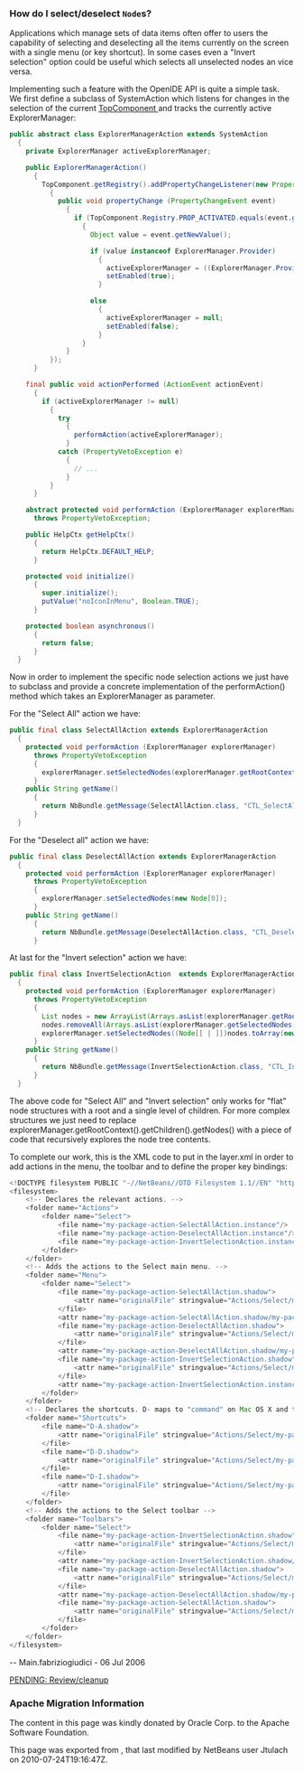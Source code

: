 <!--

    Licensed to the Apache Software Foundation (ASF) under one
    or more contributor license agreements.  See the NOTICE file
    distributed with this work for additional information
    regarding copyright ownership.  The ASF licenses this file
    to you under the Apache License, Version 2.0 (the
    "License"); you may not use this file except in compliance
    with the License.  You may obtain a copy of the License at

      http://www.apache.org/licenses/LICENSE-2.0

    Unless required by applicable law or agreed to in writing,
    software distributed under the License is distributed on an
    "AS IS" BASIS, WITHOUT WARRANTIES OR CONDITIONS OF ANY
    KIND, either express or implied.  See the License for the
    specific language governing permissions and limitations
    under the License.

-->

===How do I select/deselect <tt>Node</tt>s?===

Applications which manage sets of data items often offer to users the capability of selecting and deselecting all the items currently on the screen with a single menu (or key shortcut). In some cases even a "Invert selection" option could be useful which selects all unselected nodes an vice versa.

Implementing such a feature with the OpenIDE API is quite a simple task. We first define a subclass of SystemAction which listens for changes in the selection of the current  [[DevFaqWindowsTopComponent| TopComponent ]] and tracks the currently active ExplorerManager:

<source lang="java">
public abstract class ExplorerManagerAction extends SystemAction
  {
    private ExplorerManager activeExplorerManager;

    public ExplorerManagerAction()
      {
        TopComponent.getRegistry().addPropertyChangeListener(new PropertyChangeListener()
          {
            public void propertyChange (PropertyChangeEvent event)
              {
                if (TopComponent.Registry.PROP_ACTIVATED.equals(event.getPropertyName()))
                  {
                    Object value = event.getNewValue();

                    if (value instanceof ExplorerManager.Provider)
                      {
                        activeExplorerManager = ((ExplorerManager.Provider)value).getExplorerManager();
                        setEnabled(true);
                      }

                    else
                      {
                        activeExplorerManager = null;
                        setEnabled(false);
                      }
                  }
              }
          });
      }

    final public void actionPerformed (ActionEvent actionEvent)
      {
        if (activeExplorerManager != null)
          {
            try
              {
                performAction(activeExplorerManager);
              }
            catch (PropertyVetoException e)
              {
                // ...
              }
          }
      }

    abstract protected void performAction (ExplorerManager explorerManager)
      throws PropertyVetoException;

    public HelpCtx getHelpCtx()
      {
        return HelpCtx.DEFAULT_HELP;
      }

    protected void initialize()
      {
        super.initialize();
        putValue("noIconInMenu", Boolean.TRUE);
      }

    protected boolean asynchronous()
      {
        return false;
      }
  }
</source>

Now in order to implement the specific node selection actions we just have to subclass and provide a concrete implementation of the performAction() method which takes an ExplorerManager as parameter.

For the "Select All" action we have:

<source lang="java">
public final class SelectAllAction extends ExplorerManagerAction
  {
    protected void performAction (ExplorerManager explorerManager)
      throws PropertyVetoException
      {
        explorerManager.setSelectedNodes(explorerManager.getRootContext().getChildren().getNodes());
      }
    public String getName()
      {
        return NbBundle.getMessage(SelectAllAction.class, "CTL_SelectAllAction");
      }
  }
</source>

For the "Deselect all" action we have:

<source lang="java">
public final class DeselectAllAction extends ExplorerManagerAction
  {
    protected void performAction (ExplorerManager explorerManager)
      throws PropertyVetoException
      {
        explorerManager.setSelectedNodes(new Node[0]);
      }
    public String getName()
      {
        return NbBundle.getMessage(DeselectAllAction.class, "CTL_DeselectAllAction");
      }
</source>

At last for the "Invert selection" action we have:

<source lang="java">
public final class InvertSelectionAction  extends ExplorerManagerAction
  {
    protected void performAction (ExplorerManager explorerManager)
      throws PropertyVetoException
      {
        List nodes = new ArrayList(Arrays.asList(explorerManager.getRootContext().getChildren().getNodes()));
        nodes.removeAll(Arrays.asList(explorerManager.getSelectedNodes()));
        explorerManager.setSelectedNodes((Node[[ | ]])nodes.toArray(new Node[0]));
      }
    public String getName()
      {
        return NbBundle.getMessage(InvertSelectionAction.class, "CTL_InvertSelectionAction");
      }
  }
</source>

The above code for "Select All" and "Invert selection" only works for "flat" node structures with a root and a single level of children. For more complex structures we just need to replace explorerManager.getRootContext().getChildren().getNodes() with a piece of code that recursively explores the node tree contents.

To complete our work, this is the XML code to put in the layer.xml in order to add actions in the menu, the toolbar and to define the proper key bindings:

<source lang="java">
<!DOCTYPE filesystem PUBLIC "-//NetBeans//DTD Filesystem 1.1//EN" "http://www.netbeans.org/dtds/filesystem-1_1.dtd">
<filesystem>
    <!-- Declares the relevant actions. -->
    <folder name="Actions">
        <folder name="Select">
            <file name="my-package-action-SelectAllAction.instance"/>
            <file name="my-package-action-DeselectAllAction.instance"/>
            <file name="my-package-action-InvertSelectionAction.instance"/>
        </folder>
    </folder>
    <!-- Adds the actions to the Select main menu. -->
    <folder name="Menu">
        <folder name="Select">
            <file name="my-package-action-SelectAllAction.shadow">
                <attr name="originalFile" stringvalue="Actions/Select/my-package-action-SelectAllAction.instance"/>
            </file>
            <attr name="my-package-action-SelectAllAction.shadow/my-package-action-DeselectAllAction.shadow" boolvalue="true"/>
            <file name="my-package-action-DeselectAllAction.shadow">
                <attr name="originalFile" stringvalue="Actions/Select/my-package-action-DeselectAllAction.instance"/>
            </file>
            <attr name="my-package-action-DeselectAllAction.shadow/my-package-action-InvertSelectionAction.shadow" boolvalue="true"/>
            <file name="my-package-action-InvertSelectionAction.shadow">
                <attr name="originalFile" stringvalue="Actions/Select/my-package-action-InvertSelectionAction.instance"/>
            </file>
            <attr name="my-package-action-InvertSelectionAction.instance/it-tidalwave-bluemarine-catalog-tagstamper-action-separatorBefore.instance" boolvalue="true"/>
        </folder>
    </folder>
    <!-- Declares the shortcuts. D- maps to "command" on Mac OS X and to "ctrl" on Linux and Windows. -->
    <folder name="Shortcuts">
        <file name="D-A.shadow">
            <attr name="originalFile" stringvalue="Actions/Select/my-package-action-SelectAllAction.instance"/>
        </file>
        <file name="D-D.shadow">
            <attr name="originalFile" stringvalue="Actions/Select/my-package-action-DeselectAllAction.instance"/>
        </file>
        <file name="D-I.shadow">
            <attr name="originalFile" stringvalue="Actions/Select/my-package-action-InvertSelectionAction.instance"/>
        </file>
    </folder>
    <!-- Adds the actions to the Select toolbar -->
    <folder name="Toolbars">
        <folder name="Select">
            <file name="my-package-action-InvertSelectionAction.shadow">
                <attr name="originalFile" stringvalue="Actions/Select/my-package-action-InvertSelectionAction.instance"/>
            </file>
            <attr name="my-package-action-InvertSelectionAction.shadow/my-package-action-DeselectAllAction.shadow" boolvalue="true"/>
            <file name="my-package-action-DeselectAllAction.shadow">
                <attr name="originalFile" stringvalue="Actions/Select/my-package-action-DeselectAllAction.instance"/>
            </file>
            <attr name="my-package-action-DeselectAllAction.shadow/my-package-action-SelectAllAction.shadow" boolvalue="true"/>
            <file name="my-package-action-SelectAllAction.shadow">
                <attr name="originalFile" stringvalue="Actions/Select/my-package-action-SelectAllAction.instance"/>
            </file>
        </folder>
    </folder>
</filesystem>
</source>

-- Main.fabriziogiudici - 06 Jul 2006

[[CategoryNeedCleanup| PENDING: Review/cleanup]]

===Apache Migration Information===

The content in this page was kindly donated by Oracle Corp. to the
Apache Software Foundation.

This page was exported from , 
that last modified by NetBeans user Jtulach 
on 2010-07-24T19:16:47Z.

